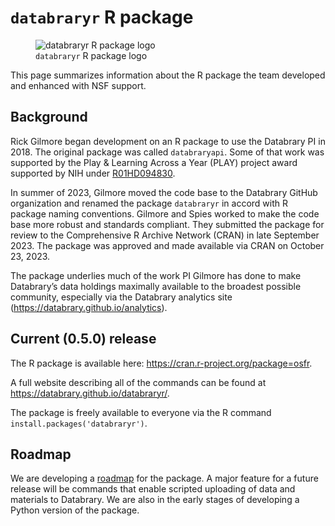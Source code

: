 # `databraryr` R package

![`databraryr` R package logo](include/img/databraryr-logo.png)

This page summarizes information about the R package the team developed and enhanced with NSF support.

## Background  {-}

Rick Gilmore began development on an R package to use the Databrary PI in 2018.
The original package was called `databraryapi`.
Some of that work was supported by the Play & Learning Across a Year (PLAY) project award supported by NIH under [R01HD094830](https://reporter.nih.gov/search/y_CtF--A5Eq5siGqtwbLiQ/project-details/9500957).

In summer of 2023, Gilmore moved the code base to the Databrary GitHub organization and renamed the package `databraryr` in accord with R package naming conventions.
Gilmore and Spies worked to make the code base more robust and standards compliant.
They submitted the package for review to the Comprehensive R Archive Network (CRAN) in late September 2023.
The package was approved and made available via CRAN on October 23, 2023.

The package underlies much of the work PI Gilmore has done to make Databrary's data holdings maximally available to the broadest possible community, especially via the Databrary analytics site (<https://databrary.github.io/analytics>).

## Current (0.5.0) release {-}

The R package is available here: <https://cran.r-project.org/package=osfr>.

A full website describing all of the commands can be found at <https://databrary.github.io/databraryr/>.

The package is freely available to everyone via the R command `install.packages('databraryr')`.

## Roadmap {-}

We are developing a [roadmap](https://github.com/orgs/databrary/projects/5/views/1) for the package.
A major feature for a future release will be commands that enable scripted uploading of data and materials to Databrary.
We are also in the early stages of developing a Python version of the package.

